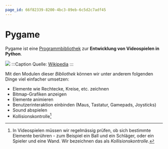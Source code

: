 ```yaml
---
page_id: 66f82339-8200-4bc3-89eb-6c5d2c7adf45
---
```

# Pygame
Pygame ist eine [Programmbibliothek](https://de.wikipedia.org/wiki/Programmbibliothek) zur **Entwicklung von Videospielen in Python**.

![](img/pygame-logo.png)
:::Caption
Quelle: [Wikipedia](https://de.wikipedia.org/wiki/Pygame#/media/Datei:Pygame_logo.svg)
:::

Mit den Modulen dieser _Bibliothek_ können wir unter anderem folgenden Dinge viel einfacher umsetzen:
- Elemente wie Rechtecke, Kreise, etc. zeichnen
- Bitmap-Grafiken anzeigen
- Elemente animieren
- Benutzerinteraktion einbinden (Maus, Tastatur, Gamepads, Joysticks)
- Sound abspielen
- Kollisionskontrolle[^1]

[^1]: In Videospielen müssen wir regelmässig prüfen, ob sich bestimmte Elemente berühren - zum Beispiel ein Ball und ein Schläger, oder ein Spieler und eine Wand. Wir bezeichnen das als _Kollisionskontrolle_.
